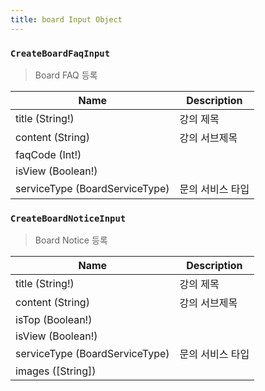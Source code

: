 ```yaml
---
title: board Input Object
---
```



### `CreateBoardFaqInput`
> Board FAQ 등록 

| Name | Description |
| -------- | -------- | 
| title (String!)  | 강의 제목  | 
| content (String) | 강의 서브제목 
| faqCode (Int!) | 
| isView (Boolean!) | 
| serviceType (<Link to="/enum/board/#BoardServiceType">BoardServiceType</Link>) | 문의 서비스 타입

### `CreateBoardNoticeInput`
> Board Notice 등록 

| Name | Description |
| -------- | -------- | 
| title (String!)  | 강의 제목  | 
| content (String) | 강의 서브제목 
| isTop (Boolean!) | 
| isView (Boolean!) | 
| serviceType (<Link to="/enum/board/#BoardServiceType">BoardServiceType</Link>) | 문의 서비스 타입
| images ([String]) | 

